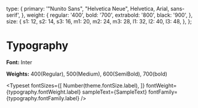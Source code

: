 <!-- Typography.stories.mdx -->


<Meta title="Design Tokens/Typography" />

  type: {
    primary: '"Nunito Sans", "Helvetica Neue", Helvetica, Arial, sans-serif',
  },
  weight: {
    regular: '400',
    bold: '700',
    extrabold: '800',
    black: '900',
  },
  size: {
    s1: 12,
    s2: 14,
    s3: 16,
    m1: 20,
    m2: 24,
    m3: 28,
    l1: 32,
    l2: 40,
    l3: 48,
  },
};


# Typography

**Font:** Inter

**Weights:** 400(Regular), 500(Medium), 600(SemiBold), 700(bold)

<Typeset
  fontSizes={[
    Number(theme.fontSize.label),
  ]}
  fontWeight={typography.fontWeight.label}
  sampleText={SampleText}
  fontFamily={typography.fontFamily.label}
/>